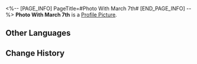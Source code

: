<%-- [PAGE_INFO]
PageTitle=#Photo With March 7th#
[END_PAGE_INFO] --%>
{{Item Infobox
|id          = 149958
|image       = Item Photo With March 7th.png
|type        = Mission Item
|invCategory = Missions
|rarity      = 3
|effect      = 
|description = (Trailblazer) and March 7th's group photo.
}}
{{Description|''"We adventure together, explore together, and capture wonderful memories together. In the journeys to come, we will "trailblaze" more beautiful moments, preserving them with our camera, our eyes, and our hearts."''}}
'''Photo With March 7th''' is a [[Profile Picture]].

==Other Languages==
{{Other Languages
|en   = Photo With March 7th
|zhs  = 与三月七的合照
|zht  = 與三月七的合照
|ja   = 三月なのかとのツーショット
|ko   = Mar. 7th와 함께 찍은 사진
|es   = Foto con Siete de Marzo
|fr   = Photo avec March 7th
|ru   = Фотография с Март 7
|th   = รูปคู่กับ March 7th
|vi   = Ảnh Chụp Cùng March 7th
|de   = Foto mit 7. März
|id   = Foto dengan March 7th
|pt   = Foto com a 7 de Março
}}

==Change History==
{{Change History|1.5}}